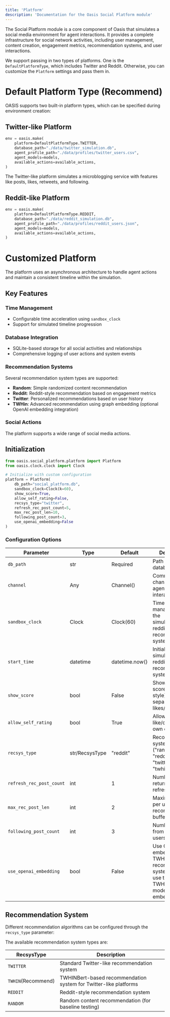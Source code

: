 ```yaml
---
title: 'Platform'
description: 'Documentation for the Oasis Social Platform module'
---
```

The Social Platform module is a core component of Oasis that simulates a social media environment for agent interactions. It provides a complete infrastructure for social network activities, including user management, content creation, engagement metrics, recommendation systems, and user interactions.

We support passing in two types of platforms. One is the `DefaultPlatformType`, which includes Twitter and Reddit. Otherwise, you can customize the `Platform` settings and pass them in.
# Default Platform Type (Recommend)

OASIS supports two built-in platform types, which can be specified during environment creation:

## Twitter-like Platform

```python
env = oasis.make(
    platform=DefaultPlatformType.TWITTER,
    database_path="./data/twitter_simulation.db",
    agent_profile_path="./data/profiles/twitter_users.csv",
    agent_models=models,
    available_actions=available_actions,
)
```

The Twitter-like platform simulates a microblogging service with features like posts, likes, retweets, and following.

## Reddit-like Platform

```python
env = oasis.make(
    platform=DefaultPlatformType.REDDIT,
    database_path="./data/reddit_simulation.db",
    agent_profile_path="./data/profiles/reddit_users.json",
    agent_models=models,
    available_actions=available_actions,
)
```

# Customized Platform

The platform uses an asynchronous architecture to handle agent actions and maintain a consistent timeline within the simulation.

## Key Features

### Time Management
- Configurable time acceleration using `sandbox_clock`
- Support for simulated timeline progression

### Database Integration
- SQLite-based storage for all social activities and relationships
- Comprehensive logging of user actions and system events

### Recommendation Systems
Several recommendation system types are supported:
- **Random**: Simple randomized content recommendation
- **Reddit**: Reddit-style recommendation based on engagement metrics
- **Twitter**: Personalized recommendations based on user history
- **TWHin**: Advanced recommendation using graph embedding (optional OpenAI embedding integration)

### Social Actions
The platform supports a wide range of social media actions.

## Initialization

```python
from oasis.social_platform.platform import Platform
from oasis.clock.clock import Clock

# Initialize with custom configuration
platform = Platform(
    db_path="social_platform.db",
    sandbox_clock=Clock(k=60),
    show_score=True,
    allow_self_rating=False,
    recsys_type="twitter",
    refresh_rec_post_count=5,
    max_rec_post_len=10,
    following_post_count=3,
    use_openai_embedding=False
)
```

### Configuration Options

| Parameter | Type | Default | Description |
|-----------|------|---------|-------------|
| `db_path` | str | Required | Path to SQLite database |
| `channel` | Any | Channel() | Communication channel for agent interactions |
| `sandbox_clock` | Clock | Clock(60) | Time management for the simulation(for reddit recommendation system) |
| `start_time` | datetime | datetime.now() | Initial time for the simulation(for reddit recommendation system)  |
| `show_score` | bool | False | Show combined score (Reddit style) instead of separate likes/dislikes |
| `allow_self_rating` | bool | True | Allow users to like/dislike their own content |
| `recsys_type` | str/RecsysType | "reddit" | Recommendation system type ("random", "reddit", "twitter", "twhin") |
| `refresh_rec_post_count` | int | 1 | Number of posts returned per refresh |
| `max_rec_post_len` | int | 2 | Maximum posts per user in recommendation buffer |
| `following_post_count` | int | 3 | Number of posts from followed users |
| `use_openai_embedding` | bool | False | Use OpenAI embeddings for TWHin recommendation system. If false, use the local TWHIN-BERT model to get embeddings.


## Recommendation System

Different recommendation algorithms can be configured through the `recsys_type` parameter:

The available recommendation system types are:

| RecsysType | Description |
|------------|-------------|
| `TWITTER` | Standard Twitter-like recommendation system |
| `TWHIN`(Recommend) | TWHINBert-based recommendation system for Twitter-like platforms |
| `REDDIT` | Reddit-style recommendation system |
| `RANDOM` | Random content recommendation (for baseline testing) |

